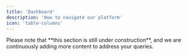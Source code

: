 ```yaml
---
title: 'Dashboard'
description: 'How to navigate our platform'
icon: 'table-columns'
---
```


<Note>
    Please note that **this section is still under construction**, and we are continuously adding more content to address your queries.
</Note>